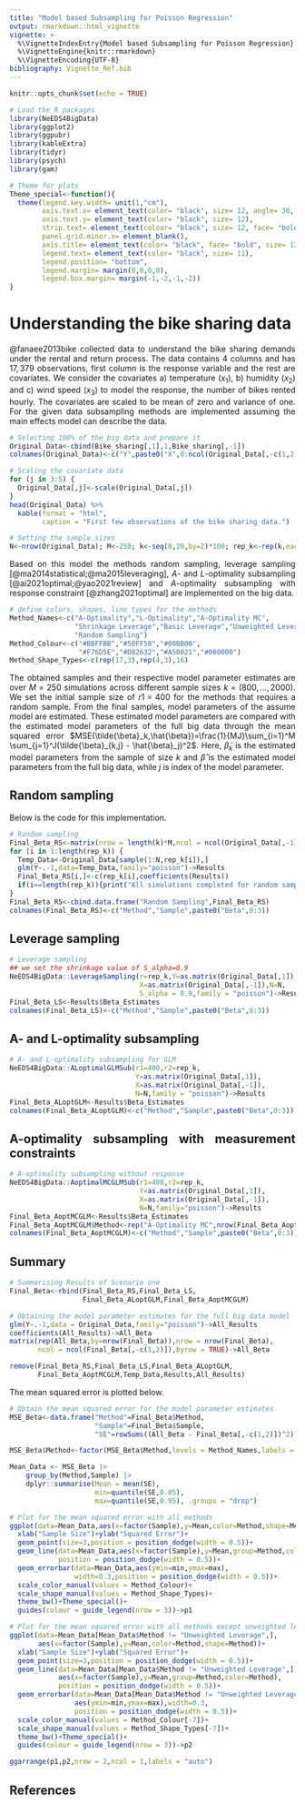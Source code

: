 ```yaml
---
title: "Model based Subsampling for Poisson Regression"
output: rmarkdown::html_vignette
vignette: >
  %\VignetteIndexEntry{Model based Subsampling for Poisson Regression}
  %\VignetteEngine{knitr::rmarkdown}
  %\VignetteEncoding{UTF-8}
bibliography: Vignette_Ref.bib
---
```


<style>
body {
text-align: justify}
</style>

```r
knitr::opts_chunk$set(echo = TRUE)
```

```r
# Load the R packages
library(NeEDS4BigData)
library(ggplot2)
library(ggpubr)
library(kableExtra)
library(tidyr)
library(psych)
library(gam)

# Theme for plots
Theme_special<-function(){
  theme(legend.key.width= unit(1,"cm"),
        axis.text.x= element_text(color= "black", size= 12, angle= 30, hjust=0.75),
        axis.text.y= element_text(color= "black", size= 12), 
        strip.text= element_text(colour= "black", size= 12, face= "bold"),
        panel.grid.minor.x= element_blank(),
        axis.title= element_text(color= "black", face= "bold", size= 12),
        legend.text= element_text(color= "black", size= 11),
        legend.position= "bottom",
        legend.margin= margin(0,0,0,0),
        legend.box.margin= margin(-1,-2,-1,-2)) 
}
```

# Understanding the bike sharing data

@fanaee2013bike collected data to understand the bike sharing demands under the rental and return process.
The data contains $4$ columns and has $17,379$ observations, first column is the response variable and the rest are covariates. 
We consider the covariates a) temperature ($x_1$), b) humidity ($x_2$) and c) wind speed ($x_3$) to model the response, the number of bikes rented hourly.
The covariates are scaled to be mean of zero and variance of one.
For the given data subsampling methods are implemented assuming the main effects model can describe the data.

```r
# Selecting 100% of the big data and prepare it
Original_Data<-cbind(Bike_sharing[,1],1,Bike_sharing[,-1])
colnames(Original_Data)<-c("Y",paste0("X",0:ncol(Original_Data[,-c(1,2)])))

# Scaling the covariate data
for (j in 3:5) {
  Original_Data[,j]<-scale(Original_Data[,j])
}
head(Original_Data) %>% 
  kable(format = "html",
        caption = "First few observations of the bike sharing data.")

# Setting the sample sizes
N<-nrow(Original_Data); M<-250; k<-seq(8,20,by=2)*100; rep_k<-rep(k,each=M)
```

Based on this model the methods random sampling, leverage sampling [@ma2014statistical;@ma2015leveraging], $A$- and $L$-optimality subsampling [@ai2021optimal;@yao2021review] and $A$-optimality subsampling with response constraint [@zhang2021optimal] are implemented on the big data.

```r
# define colors, shapes, line types for the methods
Method_Names<-c("A-Optimality","L-Optimality","A-Optimality MC",
                "Shrinkage Leverage","Basic Leverage","Unweighted Leverage",
                "Random Sampling")
Method_Colour<-c("#BBFFBB","#50FF50","#00BB00",
                 "#F76D5E","#D82632","#A50021","#000000")
Method_Shape_Types<-c(rep(17,3),rep(4,3),16)
```

The obtained samples and their respective model parameter estimates are over $M=250$ simulations across different sample sizes $k=(800,\ldots,2000)$. 
We set the initial sample size of $r1=400$ for the methods that requires a random sample. 
From the final samples, model parameters of the assume model are estimated.
These estimated model parameters are compared with the estimated model parameters of the full big data through the mean squared error $MSE(\tilde{\beta}_k,\hat{\beta})=\frac{1}{MJ}\sum_{i=1}^M \sum_{j=1}^J(\tilde{\beta}_{k,j} - \hat{\beta}_j)^2$. 
Here, $\tilde{\beta}_k$ is the estimated model parameters from the sample of size $k$ and $\hat{\beta}$ is the estimated model parameters from the full big data, while $j$ is index of the model parameter.

## Random sampling

Below is the code for this implementation.

```r
# Random sampling
Final_Beta_RS<-matrix(nrow = length(k)*M,ncol = ncol(Original_Data[,-1])+1)
for (i in 1:length(rep_k)) {
  Temp_Data<-Original_Data[sample(1:N,rep_k[i]),]
  glm(Y~.-1,data=Temp_Data,family="poisson")->Results
  Final_Beta_RS[i,]<-c(rep_k[i],coefficients(Results))
  if(i==length(rep_k)){print("All simulations completed for random sampling")}
}
Final_Beta_RS<-cbind.data.frame("Random Sampling",Final_Beta_RS)
colnames(Final_Beta_RS)<-c("Method","Sample",paste0("Beta",0:3))
```

## Leverage sampling

```r
# Leverage sampling 
## we set the shrinkage value of S_alpha=0.9
NeEDS4BigData::LeverageSampling(r=rep_k,Y=as.matrix(Original_Data[,1]),
                                X=as.matrix(Original_Data[,-1]),N=N,
                                S_alpha = 0.9,family = "poisson")->Results
Final_Beta_LS<-Results$Beta_Estimates
colnames(Final_Beta_LS)<-c("Method","Sample",paste0("Beta",0:3))
```

## A- and L-optimality subsampling

```r
# A- and L-optimality subsampling for GLM
NeEDS4BigData::ALoptimalGLMSub(r1=400,r2=rep_k,
                               Y=as.matrix(Original_Data[,1]),
                               X=as.matrix(Original_Data[,-1]),
                               N=N,family = "poisson")->Results
Final_Beta_ALoptGLM<-Results$Beta_Estimates
colnames(Final_Beta_ALoptGLM)<-c("Method","Sample",paste0("Beta",0:3))
```

## A-optimality subsampling with measurement constraints

```r
# A-optimality subsampling without response
NeEDS4BigData::AoptimalMCGLMSub(r1=400,r2=rep_k,
                                Y=as.matrix(Original_Data[,1]),
                                X=as.matrix(Original_Data[,-1]),
                                N=N,family="poisson")->Results
Final_Beta_AoptMCGLM<-Results$Beta_Estimates
Final_Beta_AoptMCGLM$Method<-rep("A-Optimality MC",nrow(Final_Beta_AoptMCGLM))
colnames(Final_Beta_AoptMCGLM)<-c("Method","Sample",paste0("Beta",0:3))
```

## Summary

```r
# Summarising Results of Scenario one
Final_Beta<-rbind(Final_Beta_RS,Final_Beta_LS,
                  Final_Beta_ALoptGLM,Final_Beta_AoptMCGLM)

# Obtaining the model parameter estimates for the full big data model
glm(Y~.-1,data = Original_Data,family="poisson")->All_Results
coefficients(All_Results)->All_Beta
matrix(rep(All_Beta,by=nrow(Final_Beta)),nrow = nrow(Final_Beta),
       ncol = ncol(Final_Beta[,-c(1,2)]),byrow = TRUE)->All_Beta

remove(Final_Beta_RS,Final_Beta_LS,Final_Beta_ALoptGLM,
       Final_Beta_AoptMCGLM,Temp_Data,Results,All_Results)
```

The mean squared error is plotted below.

```r
# Obtain the mean squared error for the model parameter estimates
MSE_Beta<-data.frame("Method"=Final_Beta$Method,
                     "Sample"=Final_Beta$Sample,
                     "SE"=rowSums((All_Beta - Final_Beta[,-c(1,2)])^2)) 

MSE_Beta$Method<-factor(MSE_Beta$Method,levels = Method_Names,labels = Method_Names)

Mean_Data <- MSE_Beta |>
    group_by(Method,Sample) |>
    dplyr::summarise(Mean = mean(SE),
                     min=quantile(SE,0.05),
                     max=quantile(SE,0.95), .groups = "drop")

# Plot for the mean squared error with all methods
ggplot(data=Mean_Data,aes(x=factor(Sample),y=Mean,color=Method,shape=Method))+
  xlab("Sample Size")+ylab("Squared Error")+
  geom_point(size=3,position = position_dodge(width = 0.5))+
  geom_line(data=Mean_Data,aes(x=factor(Sample),y=Mean,group=Method,color=Method),
            position = position_dodge(width = 0.5))+
  geom_errorbar(data=Mean_Data,aes(ymin=min,ymax=max),
                width=0.3,position = position_dodge(width = 0.5))+
  scale_color_manual(values = Method_Colour)+
  scale_shape_manual(values = Method_Shape_Types)+
  theme_bw()+Theme_special()+
  guides(colour = guide_legend(nrow = 3))->p1

# Plot for the mean squared error with all methods except unweighted leverage
ggplot(data=Mean_Data[Mean_Data$Method != "Unweighted Leverage",],
       aes(x=factor(Sample),y=Mean,color=Method,shape=Method))+
  xlab("Sample Size")+ylab("Squared Error")+
  geom_point(size=3,position = position_dodge(width = 0.5))+
  geom_line(data=Mean_Data[Mean_Data$Method != "Unweighted Leverage",],
            aes(x=factor(Sample),y=Mean,group=Method,color=Method),
            position = position_dodge(width = 0.5))+
  geom_errorbar(data=Mean_Data[Mean_Data$Method != "Unweighted Leverage",],
                aes(ymin=min,ymax=max),width=0.3,
                position = position_dodge(width = 0.5))+
  scale_color_manual(values = Method_Colour[-7])+
  scale_shape_manual(values = Method_Shape_Types[-7])+
  theme_bw()+Theme_special()+
  guides(colour = guide_legend(nrow = 3))->p2

ggarrange(p1,p2,nrow = 2,ncol = 1,labels = "auto")
```

## References
